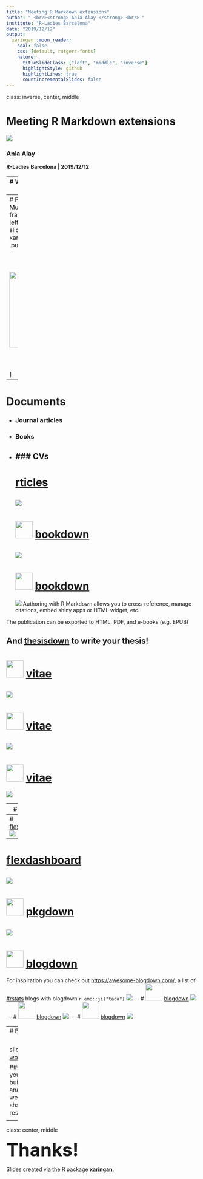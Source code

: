 ```yaml
---
title: "Meeting R Markdown extensions"
author: " <br/><strong> Ania Alay </strong> <br/> "
institute: "R-Ladies Barcelona"
date: "2019/12/12"
output:
  xaringan::moon_reader:
    seal: false
    css: [default, rutgers-fonts]
    nature:
      titleSlideClass: ["left", "middle", "inverse"]
      highlightStyle: github
      highlightLines: true
      countIncrementalSlides: false
---
```


class: inverse, center, middle

# Meeting R Markdown extensions

![](img/logos/compendium.png)

### Ania Alay
**R-Ladies Barcelona | 2019/12/12**

---
# What can you do with R Markdown? 
<center>
##  Almost everything 
</center>
### Presentations
### Documents
### Websites
---
# Presentations
## Multiple options and frameworks exist
.pull-left[
+ ###  ioslides
+ ### slidy
+ ### beamer
+ ### xaringan
+ ### reveal.js
]
.pull-right[
 <br></br>
 <br></br>
 <img src="img/logos/xaringan.png" alt="" height="200"/> 
 <br></br>
 <br></br>
]


---
# Documents

+ ### Journal articles
+ ### Books 
+ ### CVs 
---
# [rticles](https://bookdown.org/yihui/rmarkdown/journals.html)
![](img/doc/rticles-springer.png)
---
# <img src="img/logos/bookdown.png" alt="" height="45"/>  [bookdown](https://bookdown.org/yihui/bookdown/) 
![](img/doc/screenshot_bookdown.png)
---
# <img src="img/logos/bookdown.png" alt="" height="45"/>  [bookdown](https://bookdown.org/yihui/bookdown/) 
![](img/doc/screenshot_bookdown2.png)
Authoring with R Markdown allows you to cross-reference, manage citations, embed shiny apps or HTML widget, etc. 

The publication can be exported to HTML, PDF, and e-books (e.g. EPUB)

And [thesisdown](https://github.com/ismayc/thesisdown) to write your thesis!
---
# <img src="img/logos/vitae.png" alt="" height="45"/>  [vitae](https://pkg.mitchelloharawild.com/vitae/) 
![](img/doc/sshot_vitae.png)
---
# <img src="img/logos/vitae.png" alt="" height="45"/>  [vitae](https://pkg.mitchelloharawild.com/vitae/) 
![](img/doc/sshot_vitae3.png)
---
# <img src="img/logos/vitae.png" alt="" height="45"/>  [vitae](https://pkg.mitchelloharawild.com/vitae/) 
![](img/doc/sshot_vitae4.png)


---
# Websites

+ ### Dashboards
+ ### Package documentation
+ ### Blogs

---
# [flexdashboard](https://rmarkdown.rstudio.com/flexdashboard/) 
![](img/web/screenshot_dashboard.png)
---
# [flexdashboard](https://rmarkdown.rstudio.com/flexdashboard/) 
![](img/web/screenshot_dashboard2.png)
---
# <img src="img/logos/pkgdown.png" alt="" height="45"/> [pkgdown](https://pkgdown.r-lib.org)
![](img/web/screenshot_pkgdown.png)
---
# <img src="img/logos/blogdown.png" alt="" height="45"/> [blogdown](https://bookdown.org/yihui/blogdown/)
For inspiration you can check out <https://awesome-blogdown.com/>, a list of [#rstats](https://twitter.com/hashtag/rstats?src=hashtag_click) blogs with blogdown `r emo::ji("tada")`
![](img/web/sshot_blogdown.png)
---
# <img src="img/logos/blogdown.png" alt="" height="45"/> [blogdown](https://bookdown.org/yihui/blogdown/)
![](img/web/sshot_blogdown2.png)
---
# <img src="img/logos/blogdown.png" alt="" height="45"/>  [blogdown](https://bookdown.org/yihui/blogdown/)
![](img/web/sshot_blogdown3.png)
---
# <img src="img/logos/blogdown.png" alt="" height="45"/> [blogdown](https://bookdown.org/yihui/blogdown/)
![](img/web/sshot_blogdown4.png)

---
# Bonus slide! <img src="img/logos/hex-workflowr.png" alt="" height="45"/> [workflowr](https://jdblischak.github.io/workflowr/)

### Organize your project, build analyses websites, share results...

<center>
<font size="8" face="Yanone Kaffeesatz"><a href="https://www.youtube.com/watch?v=O1wv94sZfvE">Demo video</a></font>
</center>

---
class: center, middle

<font size="12"><b>Thanks!</b></font>

Slides created via the R package [**xaringan**](https://github.com/yihui/xaringan).
